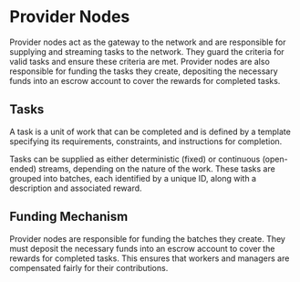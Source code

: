 
# Provider Nodes
Provider nodes act as the gateway to the network and are responsible for supplying and streaming tasks to the network. They guard the criteria for valid tasks and ensure these criteria are met. Provider nodes are also responsible for funding the tasks they create, depositing the necessary funds into an escrow account to cover the rewards for completed tasks. 

## Tasks
A task is a unit of work that can be completed and is defined by a template specifying its requirements, constraints, and instructions for completion.

Tasks can be supplied as either deterministic (fixed) or continuous (open-ended) streams, depending on the nature of the work. These tasks are grouped into batches, each identified by a unique ID, along with a description and associated reward.

## Funding Mechanism
Provider nodes are responsible for funding the batches they create. They must deposit the necessary funds into an escrow account to cover the rewards for completed tasks. This ensures that workers and managers are compensated fairly for their contributions.

